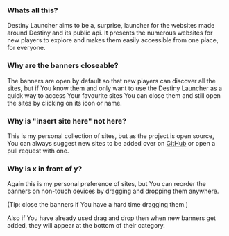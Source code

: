 ### Whats all this?

Destiny Launcher aims to be a, surprise, launcher for the websites
made around Destiny and its public api. It presents the numerous
websites for new players to explore and makes them easily accessible
from one place, for everyone.

### Why are the banners closeable?

The banners are open by default so that new players can discover all
the sites, but if You know them and only want to use the Destiny
Launcher as a quick way to access Your favourite sites You can close
them and still open the sites by clicking on its icon or name.

### Why is "insert site here" not here?

This is my personal collection of sites, but as the project is open
source, You can always suggest new sites to be added over on [GitHub]
or open a pull request with one.

### Why is x in front of y?

Again this is my personal preference of sites,
but You can reorder the banners on non-touch devices
by dragging and dropping them anywhere.

(Tip: close the banners if You have a hard time dragging them.)

Also if You have already used drag and drop then when new banners get added, they will appear at the bottom of their category.

[github]: https://www.github.com/andrisborbas/destiny-launcher
